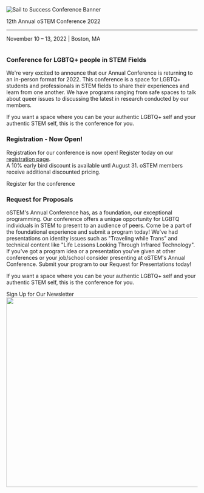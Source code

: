 

<SiteLayout>

<div className="border-b-4 border-deepwater border-solid pb-4 text-center">
    <img alt="Sail to Success Conference Banner"
         src="/images/2022/2022_lightbluebanner.png"
         className="flex max-w-[40rem] mx-auto"
    />
    <p className="text-5xl font-display font-black text-navy">12th Annual oSTEM Conference 2022</p>
    <hr/>
    <p className="flex justify-center text-3xl font-display">
    November 10 &ndash; 13, 2022 | Boston, MA
    </p>
</div>
<div className="grid md:grid-cols-5 mt-9">
        <div className="rounded-l md:col-span-5 tint tint-dark"><img className="rounded-l object-cover w-full h-full" src="/images/oSTEM.2019.0049_Update_BannerSize.jpg" alt=""/></div>
        <div className="rounded-r md:col-span-5 p-4 bg-tint-seamist">
            <h3>Conference for LGBTQ+ people in STEM Fields</h3>
            <p>
                We're very excited to announce that our Annual Conference is returning to an in-person format for 2022.
                This conference is a space for LGBTQ+ students and professionals in STEM fields to share their experiences and learn from one another.
                We have programs ranging from safe spaces to talk about queer issues to discussing the latest in research conducted by our members.
            </p>
            <p>
                If you want a space where you can be your authentic LGBTQ+ self and your authentic STEM self, this is the conference for you.
            </p>
        </div>
        <div className="rounded-r md:col-span-5 mt-8 border-b-4 border-l-4 border-r-4 border-ostem-blue border-solid pb-4">
            <div className="bg-ostem-blue">
                <h3 className="p-4">Registration - Now Open!</h3>
            </div>
            <p className="p-4">
                Registration for our conference is now open! Register today on our <a href="/2022/registration">registration page</a>. <br />
                A 10% early bird discount is available untl August 31. oSTEM members receive additional discounted pricing.
            </p>
            <div className="text-xl flex justify-center p-2">
                <CTAButton onClick="/2022/registration" backgroundColor="ostem-blue">Register for the conference</CTAButton>
            </div>
        </div>
        <div className="rounded-r md:col-span-5 mt-8 border-b-4 border-l-4 border-r-4 border-deepwater-light border-solid pb-4">
            <div className="bg-tint-deepwater-light">
                <h3 className="p-4">Request for Proposals</h3>
            </div>
            <p className="p-4">
                oSTEM's Annual Conference has, as a foundation, our exceptional programming. 
                Our conference offers a unique opportunity for LGBTQ individuals in STEM to present to an audience of peers. 
                Come be a part of the foundational experience and submit a program today! 
                We've had presentations on identity issues such as "Traveling while Trans" and technical content like "Life Lessons Looking Through Infrared Technology". 
                If you've got a program idea or a presentation you've given at other conferences or your job/school consider presenting at oSTEM's Annual Conference. 
                Submit your program to our Request for Presentations today!
            </p>
            <p className="p-4">
                If you want a space where you can be your authentic LGBTQ+ self and your authentic STEM self, this is the conference for you.
            </p>
        </div>
    
</div>

<div className="text-xl flex justify-center p-8">
  <CTAButton onClick="https://www.ostem.org/page/newsletter">Sign Up for Our Newsletter</CTAButton>
</div>

<div className="bg-gradient-to-r from-seafoam to-navy via-deepwater">
    <ConferenceCountdown />
</div>

<div className="mt-8"> <Image src="/images/oSTEM.2019.0077.jpg" alt="" layout="responsive" width="800" height="500"/></div>

</SiteLayout>
